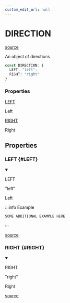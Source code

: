 ```yaml
---
custom_edit_url: null
---
```


# DIRECTION
<div className="doc-side">
<div className="doc-main-source">

[source](https://github.com/naver/typedoc-to-mdx/blob/0200f05/dummy-project/const/consts.ts#L5)

</div>
</div>

<div className="doc-subtitle">

An object of directions

</div>

```ts
const DIRECTION: {
  LEFT: "left";
  RIGHT: "right"
}
```

<div className="doc-summary doc-properties">
<h3 className="doc-summary-title">Properties</h3>
<div className="doc-summary-item">
<div className="doc-summary-name"><a href="#LEFT">LEFT</a></div>
<div className="doc-summary-desc">

Left

</div>
</div>
<div className="doc-summary-item">
<div className="doc-summary-name"><a href="#RIGHT">RIGHT</a></div>
<div className="doc-summary-desc">

Right

</div>
</div>
</div>

## Properties

<div className="doc-header-hidden">

### LEFT {#LEFT}

</div>

<div className="doc-entry">

<details open className="doc-property">

<summary className="doc-member">

<span className="doc-name">LEFT</span>

<span className="doc-type">

&quot;left&quot;

</span>

</summary>

<div className="doc-desc">

Left

</div>

:::info Example

```ts
SOME ADDITIONAL EXAMPLE HERE
```

:::

</details>

<div className="doc-source">

[source](https://github.com/naver/typedoc-to-mdx/blob/0200f05/dummy-project/const/consts.ts#L14)

</div>

</div>

<div className="doc-header-hidden">

### RIGHT {#RIGHT}

</div>

<div className="doc-entry">

<details open className="doc-property">

<summary className="doc-member">

<span className="doc-name">RIGHT</span>

<span className="doc-type">

&quot;right&quot;

</span>

</summary>

<div className="doc-desc">

Right

</div>

</details>

<div className="doc-source">

[source](https://github.com/naver/typedoc-to-mdx/blob/0200f05/dummy-project/const/consts.ts#L19)

</div>

</div>